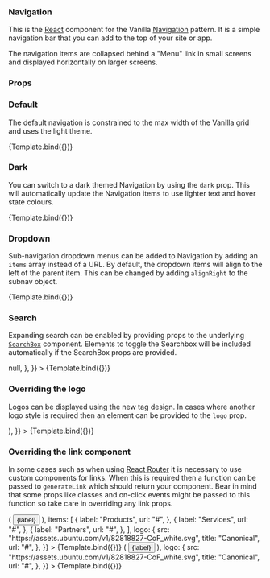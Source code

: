 
<Meta title="Navigation" component={Navigation} />


### Navigation

This is the [React](https://reactjs.org/) component for the Vanilla
[Navigation](https://vanillaframework.io/docs/patterns/navigation) pattern. It
is a simple navigation bar that you can add to the top of your site or app.

The navigation items are collapsed behind a "Menu" link in small screens and
displayed horizontally on larger screens.

### Props

<ArgsTable of={Navigation} />

### Default

The default navigation is constrained to the max width of the Vanilla grid and
uses the light theme.

<Canvas>
  <Story
    name="Default"
    args={{
      items: [
        {
          label: "Products",
          url: "#",
        },
        {
          label: "Services",
          url: "#",
        },
        {
          label: "Partners",
          url: "#",
        },
      ],
      logo: {
        src: "https://assets.ubuntu.com/v1/82818827-CoF_white.svg",
        title: "Canonical",
        url: "#",
      },
    }}
  >
    {Template.bind({})}
  </Story>
</Canvas>

### Dark

You can switch to a dark themed Navigation by using the `dark` prop. This will
automatically update the Navigation items to use lighter text and hover state
colours.

<Canvas>
  <Story
    name="Dark"
    args={{
      items: [
        {
          label: "Products",
          url: "#",
        },
        {
          label: "Services",
          url: "#",
        },
        {
          label: "Partners",
          url: "#",
        },
      ],
      logo: {
        src: "https://assets.ubuntu.com/v1/82818827-CoF_white.svg",
        title: "Canonical",
        url: "#",
      },
      theme: Theme.DARK,
    }}
  >
    {Template.bind({})}
  </Story>
</Canvas>

### Dropdown

Sub-navigation dropdown menus can be added to Navigation by adding an `items`
array instead of a URL. By default, the dropdown items will align to the left of the
parent item. This can be changed by adding `alignRight` to the subnav
object.

<Canvas>
  <Story
    name="Dropdown"
    args={{
      items: [
        {
          items: [
            {
              label: "Introduction",
              url: "#",
            },
            {
              label: "News",
              url: "#",
            },
            {
              label: "Getting started - Command line",
              url: "#",
            },
            {
              label: "Getting started - OpenStack",
              url: "#",
            },
            {
              label: "Getting started - OpenNebula",
              url: "#",
            },
          ],
          label: "LXD",
        },
        {
          items: [
            {
              label: "Introduction",
              url: "#",
            },
            {
              label: "News",
              url: "#",
            },
            {
              label: "Getting started",
              url: "#",
            },
          ],
          label: "LXCFS",
        },
      ],
      itemsRight: [
        {
          alignRight: true,
          items: [
            {
              label: "Sign out",
              url: "#",
            },
          ],
          label: "My account",
        },
      ],
      logo: {
        src: "https://assets.ubuntu.com/v1/82818827-CoF_white.svg",
        title: "LXD",
        url: "#",
      },
    }}
  >
    {Template.bind({})}
  </Story>
</Canvas>

### Search

Expanding search can be enabled by providing props to the underlying [`SearchBox`](/?path=/docs/searchbox--default-story)
component. Elements to toggle the Searchbox will be included automatically if
the SearchBox props are provided.

<Canvas>
  <Story
    name="Search"
    args={{
      items: [
        {
          label: "Products",
          url: "#",
        },
        {
          label: "Services",
          url: "#",
        },
        {
          label: "Partners",
          url: "#",
        },
      ],
      logo: {
        src: "https://assets.ubuntu.com/v1/82818827-CoF_white.svg",
        title: "Canonical",
        url: "#",
      },
      searchProps: {
        onSearch: () => null,
      },
    }}
  >
    {Template.bind({})}
  </Story>
</Canvas>

### Overriding the logo

Logos can be displayed using the new tag design. In cases where another logo
style is required then an element can be provided to the `logo` prop.

<Canvas>
  <Story
    name="Overriding the logo"
    args={{
      items: [
        {
          label: "Products",
          url: "#",
        },
        {
          label: "Services",
          url: "#",
        },
        {
          label: "Partners",
          url: "#",
        },
      ],
      logo: (
        <img
          alt=""
          src="https://assets.ubuntu.com/v1/5d6da5c4-logo-canonical-aubergine.svg"
          width="100"
        />
      ),
    }}
  >
    {Template.bind({})}
  </Story>
</Canvas>

### Overriding the link component

In some cases such as when using [React Router](https://reactrouter.com/) it is
necessary to use custom components for links. When this is required then a
function can be passed to `generateLink` which should return your component.
Bear in mind that some props like classes and on-click events might be passed to
this function so take care in overriding any link props.

<Canvas>
  <Story
    name="Overriding the link component"
    args={{
      generateLink: ({ url, label, isSelected, ...props }) => (
        <button {...props}>{label}</button>
      ),
      items: [
        {
          label: "Products",
          url: "#",
        },
        {
          label: "Services",
          url: "#",
        },
        {
          label: "Partners",
          url: "#",
        },
      ],
      logo: {
        src: "https://assets.ubuntu.com/v1/82818827-CoF_white.svg",
        title: "Canonical",
        url: "#",
      },
    }}
  >
    {Template.bind({})}
  </Story>
</Canvas>

<Canvas>
  <Story
    name="No menu items"
    args={{
      generateLink: ({ url, label, isSelected, ...props }) => (
        <button {...props}>{label}</button>
      ),
      logo: {
        src: "https://assets.ubuntu.com/v1/82818827-CoF_white.svg",
        title: "Canonical",
        url: "#",
      },
    }}
  >
    {Template.bind({})}
  </Story>
</Canvas>
